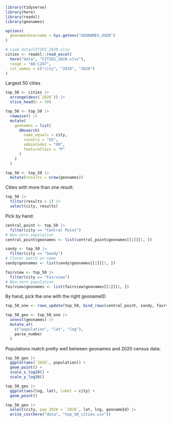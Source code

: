 

```r
library(tidyverse)
library(here)
library(readxl)
library(geonames)
```

```r
options(
  geonamesUsername = Sys.getenv("GEONAMES_USER")
)
```

```r
# Load data/CITIES_2020.xlsx
cities <- readxl::read_excel(
  here("data", "CITIES_2020.xlsx"),
  range = "A6:C247",
  col_names = c("city", "2010", "2020")
)
```

Largest 50 cities
```r
top_50 <- cities |>
  arrange(desc(`2020`)) |>
  slice_head(n = 50)
```


```r
top_50 <- top_50 |>
  rowwise() |>
  mutate(
    geonames = list(
      GNsearch(
        name_equals = city,
        country = "US",
        adminCode1 = "OR",
        featureClass = "P"
      )
    )
  )
```


```r
top_50 <- top_50 |>
  mutate(results = nrow(geonames))
```


Cities with more than one result: 
```r
top_50 |>
  filter(results > 1) |>
  select(city, results)
```

Pick by hand:

```r
central_point <- top_50 |>
  filter(city == "Central Point")
# Non-zero population
central_point$geonames <- list(central_point$geonames[[1]][1, ])
```

```r
sandy <- top_50 |>
  filter(city == "Sandy")
# Closer match on name
sandy$geonames <- list(sandy$geonames[[1]][1, ])
```

```r
fairview <- top_50 |>
  filter(city == "Fairview")
# Non-zero population
fairview$geonames <- list(fairview$geonames[[1]][1, ])
```


By hand, pick the one with the right geonameID
```r
top_50_one <- rows_update(top_50, bind_rows(central_point, sandy, fairview))
```


```r
top_50_geo <- top_50_one |>
  unnest(geonames) |>
  mutate_at(
    c("population", "lat", "lng"),
    parse_number
  )
```

Populations match pretty well between geonames and 2020 census data:
```r
top_50_geo |>
  ggplot(aes(`2020`, population)) +
  geom_point() +
  scale_x_log10() +
  scale_y_log10()
```

```r
top_50_geo |>
  ggplot(aes(lng, lat), label = city) +
  geom_point()
```


```r
top_50_geo |>
  select(city, pop_2020 = `2020`, lat, lng, geonameId) |>
  write_csv(here("data", "top_50_cities.csv"))
```